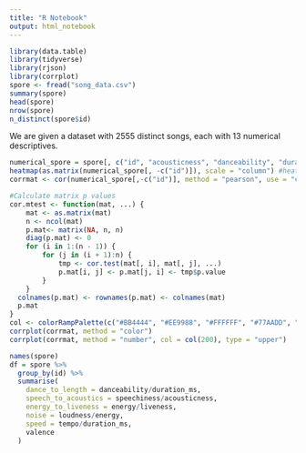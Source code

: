 ```yaml
---
title: "R Notebook"
output: html_notebook
---
```



```r
library(data.table)
library(tidyverse)
library(rjson)
library(corrplot)
spore <- fread("song_data.csv")
summary(spore)
head(spore)
nrow(spore)
n_distinct(spore$id)
```
We are given a dataset with 2555 distinct songs, each with 13 numerical descriptives.
```r
numerical_spore = spore[, c("id", "acousticness", "danceability", "duration_ms", "energy", "instrumentalness", "liveness", "loudness", "mode", "speechiness", "tempo", "valence")]
heatmap(as.matrix(numerical_spore[, -c("id")]), scale = "column") #heatmap test (bad)
corrmat <- cor(numerical_spore[,-c("id")], method = "pearson", use = "complete.obs")

#Calculate matrix p values
cor.mtest <- function(mat, ...) {
    mat <- as.matrix(mat)
    n <- ncol(mat)
    p.mat<- matrix(NA, n, n)
    diag(p.mat) <- 0
    for (i in 1:(n - 1)) {
        for (j in (i + 1):n) {
            tmp <- cor.test(mat[, i], mat[, j], ...)
            p.mat[i, j] <- p.mat[j, i] <- tmp$p.value
        }
    }
  colnames(p.mat) <- rownames(p.mat) <- colnames(mat)
  p.mat
}
col <- colorRampPalette(c("#BB4444", "#EE9988", "#FFFFFF", "#77AADD", "#4477AA"))
corrplot(corrmat, method = "color")
corrplot(corrmat, method = "number", col = col(200), type = "upper")

```

```r
names(spore)
df = spore %>%
  group_by(id) %>%
  summarise(
    dance_to_length = danceability/duration_ms,
    speech_to_acoustics = speechiness/acousticness,
    energy_to_liveness = energy/liveness,
    noise = loudness/energy,
    speed = tempo/duration_ms,
    valence
  )
```

